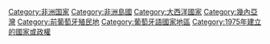 {{Catnav|頁面分類|地理|国家|非洲国家}}
{{Commonscat|São Tomé and Príncipe}}
{{DEFAULTSORT:São Tomé e Príncipe}}
[[Category:非洲国家|Category:非洲国家]]
[[Category:非洲島國|Category:非洲島國]]
[[Category:大西洋國家|Category:大西洋國家]]
[[Category:幾內亞灣|Category:幾內亞灣]]
[[Category:前葡萄牙殖民地|Category:前葡萄牙殖民地]]
[[Category:葡萄牙語國家地區|Category:葡萄牙語國家地區]]
[[Category:1975年建立的國家或政權|Category:1975年建立的國家或政權]]